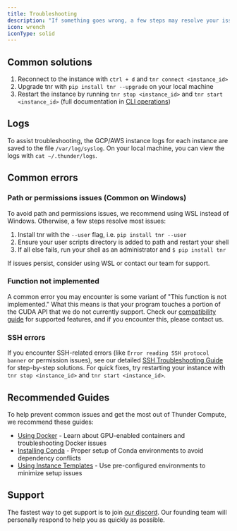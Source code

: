 ```yaml
---
title: Troubleshooting
description: "If something goes wrong, a few steps may resolve your issue."
icon: wrench
iconType: solid
---
```


## Common solutions

1.  Reconnect to the instance with `ctrl + d` and `tnr connect <instance_id>`
2.  Upgrade tnr with `pip install tnr --upgrade` on your local machine
3.  Restart the instance by running `tnr stop <instance_id>` and `tnr start <instance_id>` (full documentation in [CLI operations](/docs/cli-reference))

## Logs

To assist troubleshooting, the GCP/AWS instance logs for each instance are saved to the file `/var/log/syslog`. On your local machine, you can view the logs with `cat ~/.thunder/logs`.

## Common errors

### Path or permissions issues (Common on Windows)

To avoid path and permissions issues, we recommend using WSL instead of Windows. Otherwise, a few steps resolve most issues:

1. Install tnr with the `--user` flag, i.e. `pip install tnr --user`
2. Ensure your user scripts directory is added to path and restart your shell
3. If all else fails, run your shell as an administrator and `$ pip install tnr`

If issues persist, consider using WSL or contact our team for support.

### Function not implemented

A common error you may encounter is some variant of "This function is not implemented." What this means is that your program touches a portion of the CUDA API that we do not currently support. Check our [compatibility guide](/docs/compatibility) for supported features, and if you encounter this, please contact us.

### SSH errors

If you encounter SSH-related errors (like `Error reading SSH protocol banner` or permission issues), see our detailed [SSH Troubleshooting Guide](/guides/troubleshooting-ssh-errors) for step-by-step solutions. For quick fixes, try restarting your instance with `tnr stop <instance_id>` and `tnr start <instance_id>`.

## Recommended Guides

To help prevent common issues and get the most out of Thunder Compute, we recommend these guides:

* [Using Docker](/guides/using-docker-on-thundercompute) - Learn about GPU-enabled containers and troubleshooting Docker issues
* [Installing Conda](/guides/installing-conda) - Proper setup of Conda environments to avoid dependency conflicts
* [Using Instance Templates](/guides/using-instance-templates) - Use pre-configured environments to minimize setup issues

## Support

The fastest way to get support is to join [our discord](https://discord.gg/nwuETS9jJK). Our founding team will personally respond to help you as quickly as possible.

